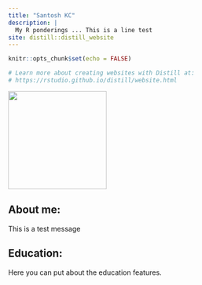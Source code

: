 ```yaml
---
title: "Santosh KC"
description: |
  My R ponderings ... This is a line test
site: distill::distill_website
---
```


```r
knitr::opts_chunk$set(echo = FALSE)

# Learn more about creating websites with Distill at:
# https://rstudio.github.io/distill/website.html

```

![](Figure10.jpg){width=200}

## About me:
This is a test message

## Education:
Here you can put about the education features.
